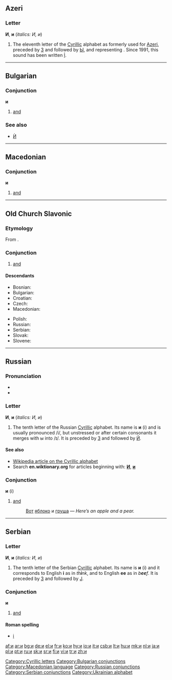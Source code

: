 {{see|Appendix:Variations of "i"}}
==Azeri==

===Letter===
'''И''', '''и''' (''italics: И, и'')

# The eleventh letter of the [[Cyrillic]] alphabet as formerly used for [[Azeri]], preceded by [[з|З]] and followed by [[ы|Ы]], and representing {{IPAchar|/ɪ/}}. Since 1991, this sound has been written [[İ]].

----

==Bulgarian==

===Conjunction===
'''и'''

#[[and]]

===See also===
*[[Ѝ]]

----

==Macedonian==

===Conjunction===
'''и'''

# [[and]]

----

==Old Church Slavonic==

===Etymology===
From {{proto|Slavic|i|lang=cu}}.

===Conjunction===
{{infl|cu|conjunction|tr=i}}

# [[and]]

====Descendants====
{{top2}}
*Bosnian: {{l|bs|i}}
*Bulgarian: {{l|bg|и}}
*Croatian: {{l|hr|i}}
*Czech: {{l|cs|i}}
*Macedonian: {{l|mk|и}}
{{mid2}}
*Polish: {{l|pl|i}}
*Russian: {{l|ru|и}}
*Serbian: {{l|sr|i}}
*Slovak: {{l|sk|i}}
*Slovene: {{l|sl|i}}
{{bottom}}

----

==Russian==

===Pronunciation===
*{{audio|Ru-и.ogg|audio}}
* {{IPA|[i]}}

===Letter===
'''И''', '''и''' (''italics: И, и'')

# The tenth letter of the Russian [[Cyrillic]] alphabet. Its name is '''и''' (i) and is usually pronounced /i/, but unstressed or after certain consonants it merges with ы into /ɪ/. It is preceded by [[з|З]] and followed by [[й|Й]].

====See also====
*[[w:Cyrillic alphabet|Wikipedia article on the Cyrillic alphabet]]
*Search '''en.wiktionary.org''' for articles beginning with: '''[http://en.wiktionary.org/w/index.php?title=Special%3AAllpages&from=%D0%98&namespace=0 И]''', '''[http://en.wiktionary.org/w/index.php?title=Special%3AAllpages&from=%D0%B8&namespace=0 и]'''

===Conjunction===
'''и''' (i)

# [[and]]
#:[[Вот]] [[яблоко]] и [[груша]] — ''Here’s an apple and a pear.''

----

==Serbian==

===Letter===
'''И''', '''и''' (''italics: И, и'')

# The tenth letter of the Serbian [[Cyrillic]] alphabet. Its name is '''и''' (i) and it corresponds to English '''i''' as in ''th'''i'''nk'', and to English '''ee''' as in ''b'''ee'''f''. It is preceded by [[з|З]] and followed by [[ј|Ј]].

===Conjunction===
'''и'''

# [[and]]

====Roman spelling====
*[[i#Serbian|i]]

[[Category:Cyrillic letters]]
[[Category:Bulgarian conjunctions]]
[[Category:Macedonian language]]
[[Category:Russian conjunctions]]
[[Category:Serbian conjunctions]]
[[Category:Ukrainian alphabet]]

[[af:и]]
[[ar:и]]
[[bg:и]]
[[de:и]]
[[el:и]]
[[fr:и]]
[[ko:и]]
[[hy:и]]
[[io:и]]
[[it:и]]
[[csb:и]]
[[lt:и]]
[[hu:и]]
[[mk:и]]
[[nl:и]]
[[ja:и]]
[[pl:и]]
[[pt:и]]
[[ru:и]]
[[sk:и]]
[[sr:и]]
[[fi:и]]
[[vi:и]]
[[tr:и]]
[[zh:и]]